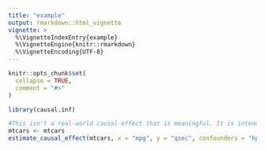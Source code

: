 ```yaml
---
title: "example"
output: rmarkdown::html_vignette
vignette: >
  %\VignetteIndexEntry{example}
  %\VignetteEngine{knitr::rmarkdown}
  %\VignetteEncoding{UTF-8}
---
```


```r
knitr::opts_chunk$set(
  collapse = TRUE,
  comment = "#>"
)
```

```r
library(causal.inf)
```

```r
#This isn't a real-world causal effect that is meaningful. It is intended to show the usage of the function and its parameters. 
mtcars <- mtcars
estimate_causal_effect(mtcars, x = "mpg", y = "qsec", confounders = "hp", binary_vars = c("cyl", "vs", "am", "gear", "carb"))
```

